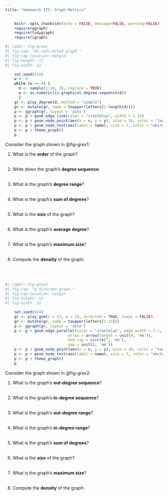 ```yaml
---
title: "Homework III: Graph Metrics"
---
```


```r
    knitr::opts_chunk$set(echo = FALSE, message=FALSE, warning=FALSE)
    require(ggraph)
    require(tidygraph)
    require(igraph)
```

```r
#| label: fig-grex1
#| fig-cap: "An undirected graph."
#| fig-cap-location: margin   
#| fig-height: 12
#| fig-width: 12

    set.seed(418)
    w <- 0
    while (w == 0) {
      d <- sample(1:10, 16, replace = TRUE)
      w <- as.numeric(is.graphical.degree.sequence(d))
      }
    gr <- play_degree(d, method = "simple")
    gr <- mutate(gr, name = toupper(letters[1:length(d)]))
    p <- ggraph(gr, layout = 'auto') 
    p <- p + geom_edge_link(color = "steelblue", width = 1.25) 
    p <- p + geom_node_point(aes(x = x, y = y), size = 16, color = "tan2") 
    p <- p + geom_node_text(aes(label = name), size = 7, color = "white")
    p <- p + theme_graph() 
    p
```

Consider the graph shown in @fig-grex1:

1. What is the **order** of the graph?
<br>
<br>

1. Write down the graph's **degree sequence**:
<br>
<br>

1. What is the graph's **degree range**?
<br>
<br>

1. What is the graph's **sum of degrees**?
<br>
<br>

1. What is the **size** of the graph?
<br>
<br>

1. What is the graph's **average degree**?
<br>
<br>

1. What is the graph's **maximum size**?
<br>
<br>

1. Compute the **density** of the graph:
<br>
<br>
<br>
<br>



```r
#| label: fig-grex2
#| fig-cap: "A directed graph."
#| fig-cap-location: margin   
#| fig-height: 12
#| fig-width: 12

    set.seed(924)
    gr <- play_gnm(n = 13, m = 28, directed = TRUE, loops = FALSE)
    gr <- mutate(gr, name = toupper(letters[1:13]))
    p <- ggraph(gr, layout = 'auto') 
    p <- p + geom_edge_parallel(color = "steelblue", edge_width = 1.1,
                            arrow = arrow(length = unit(4, 'mm')),
                            end_cap = circle(7, 'mm'), 
                            sep = unit(8, 'mm'))    
    p <- p + geom_node_point(aes(x = x, y = y), size = 16, color = "tan2") 
    p <- p + geom_node_text(aes(label = name), size = 7, color = "white")
    p <- p + theme_graph()
    p
```

Consider the graph shown in @fig-grex2:

1. What is the graph's **out-degree sequence**?
<br>
<br>

1. What is the graph's **in-degree sequence**?
<br>
<br>

1. What is the graph's **out-degree range**?
<br>
<br>

1. What is the graph's **in-degree range**?
<br>
<br>

1. What is the graph's **sum of degrees**?
<br>
<br>

1. What is the **size** of the graph?
<br>
<br>

1. What is the graph's **maximum size**?
<br>
<br>

1. Compute the **density** of the graph:
<br>
<br>
<br>
<br>

